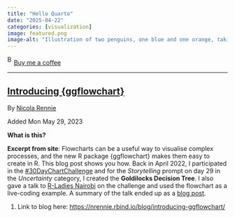 ```yaml
---
title: "Hello Quarto"
date: "2025-04-22"
categories: [visualization]
image: featured.png
image-alt: "Illustration of two penguins, one blue and one orange, taking a selfie with a selfie stick. The moon in the background looks like the Quarto logo."
---
```



<link href="https://fonts.googleapis.com/css?family=Cookie" rel="stylesheet"><a class="bmc-button" target="_blank" href="https://www.buymeacoffee.com/JoscelinRocha">![Buy me a coffee](https://cdn.buymeacoffee.com/buttons/bmc-new-btn-logo.svg){alt="Buy me a coffee" width="15" height="21"}Buy me a coffee</a>

------------------------------------------------------------------------


## [Introducing {ggflowchart}](https://nrennie.rbind.io/blog/introducing-ggflowchart/)

By [Nicola Rennie](https://nrennie.rbind.io/blog/introducing-ggflowchart/)

Added Mon May 29, 2023

**What is this?**

**Excerpt from site**: Flowcharts can be a useful way to visualise complex processes, and the new R package {ggflowchart} makes them easy to create in R.
This blog post shows you how.
Back in April 2022, I participated in the [#30DayChartChallenge](https://twitter.com/30DayChartChall) and for the *Storytelling* prompt on day 29 in the *Uncertainty* category, I created the **Goldilocks Decision Tree**.
I also gave a talk to [R-Ladies Nairobi](https://twitter.com/RLadiesNairobi) on the challenge and used the flowchart as a live-coding example.
A summary of the talk ended up as a [blog post](https://nrennie.rbind.io/blog/2022-06-06-creating-flowcharts-with-ggplot2/).

1.  Link to blog here: <https://nrennie.rbind.io/blog/introducing-ggflowchart/>
